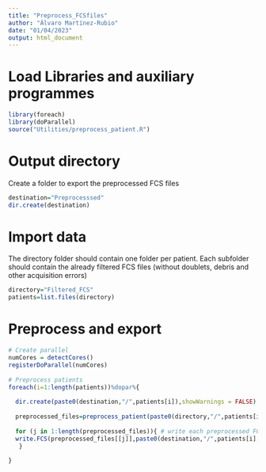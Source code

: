 ```yaml
---
title: "Preprocess_FCSfiles"
author: "Álvaro Martínez-Rubio"
date: "01/04/2023"
output: html_document
---
```


# Load Libraries and auxiliary programmes

```r
library(foreach)
library(doParallel)
source("Utilities/preprocess_patient.R")
``` 

# Output directory

Create a folder to export the preprocessed FCS files

```r
destination="Preprocesssed"
dir.create(destination)
```

# Import data

The directory folder should contain one folder per patient. Each subfolder should contain the already filtered FCS files (without doublets, debris and other acquisition errors)

```r
directory="Filtered_FCS"
patients=list.files(directory)
```

# Preprocess and export 

```r
# Create parallel 
numCores = detectCores()
registerDoParallel(numCores)
  
# Preprocess patients
foreach(i=1:length(patients))%dopar%{
  
  dir.create(paste0(destination,"/",patients[i]),showWarnings = FALSE) # Create folder per patient
  
  preprocessed_files=preprocess_patient(paste0(directory,"/",patients[i])) # Preprocess
  
  for (j in 1:length(preprocessed_files)){ # write each preprocessed FCS file
  write.FCS(preprocessed_files[[j]],paste0(destination,"/",patients[i],"/prepro_",names(preprocessed_files)[[j]])) 
   }
  
}
```

